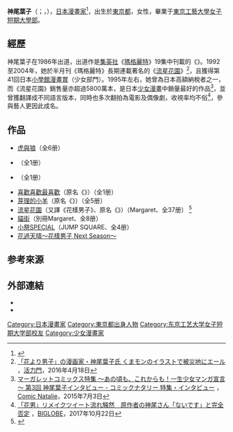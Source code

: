 {{blpsources|time=2018-08-28T00:07:34+00:00}}
{{Infobox 漫畫家|
| 姓名 = 神尾葉子
| 本名 = 
| 日語原文 = {{lang|ja|かみお ようこ}}
| 羅馬字 = Kamio Yoko 
| 出生日期 = {{birth_date_and_age|1966|6|29}}
| 出生地點 = {{flagicon|Japan}} [[東京都|東京都]]
| 國籍 = {{JPN}}
| 教育程度 = [[東京工藝大學女子短期大學部|東京工藝大學女子短期大學部]]
| 職業 = [[漫画家|漫画家]]
<!--
| 血型 = [[ABO式血液型|B型]]
-->
| 活躍時期 = 1986年至今 
| 類型 = [[少女漫畫|少女漫畫]]
| 代表作品 = 《[[流星花園|流星花園]]》<br>《[[小祭SPECIAL|小祭SPECIAL]]》
| 獎項 = 第41回日本[[小學館漫畫賞|小學館漫畫賞]]（少女部門）
| 網站 = 
}}

{{japanese|japanese=神尾 葉子|kana=かみお ようこ|romaji=Kamio Yōko}}{{漫畫}}

'''神尾葉子'''（{{lang-ja|'''かみお ようこ'''}}；{{lang-en|'''Yoko Kamio'''}}，{{bd|1966年|6月29日|catIdx=Kamio Youko}}），[[日本漫畫家|日本漫畫家]]<ref>{{Cite book|title=文化创意与策划|last=谢梅，王理编著|first=|publisher=北京：清华大学出版社|year=2015.11|isbn=978-7-302-41507-7|location=|pages=254}}</ref>，出生於[[東京都|東京都]]，女性，畢業于[[東京工藝大學女子短期大學部|東京工藝大學女子短期大學部]]。

== 經歷 ==
神尾葉子在1986年出道，出道作是[[集英社|集英社]]《[[瑪格麗特_(日本漫畫刊物)|瑪格麗特]]》19集中刊載的《{{lang|ja|はたちのままで待ってる}}》。1992至2004年，她於半月刊《瑪格麗特》長期連載著名的《[[流星花園|流星花園]]》<ref>[http://news.livedoor.com/article/detail/11427541/ 「花より男子」の漫画家・神尾葉子氏 くまモンのイラストで被災地にエール] {{Wayback|url=http://news.livedoor.com/article/detail/11427541/ |date=20200323155407 }}，[[活力門|活力門]]，2016年4月18日{{ja}}</ref>，且獲得第41回日本[[小學館漫畫賞|小學館漫畫賞]]（少女部門）。1995年左右，她曾為日本高額納稅者之一，而《流星花園》銷售量亦超過5800萬本，是日本[[少女漫畫|少女漫畫]]中銷量最好的作品<ref>[https://natalie.mu/comic/pp/kamioyoko マーガレットコミックス特集 ～あの頃も、これからも！一生少女マンガ宣言～ 第3回 神尾葉子インタビュー - コミックナタリー 特集・インタビュー] {{Wayback|url=https://natalie.mu/comic/pp/kamioyoko |date=20210418210538 }}，[[Natalie_(網站)|Comic Natalie]]，2015年7月3日{{ja}}</ref>，並曾獲翻譯成不同語言版本，同時也多次翻拍為電影及偶像劇，收視率均不俗<ref>[https://news.biglobe.ne.jp/entertainment/1022/jc_171022_5946026127.html 「花男」リメイクツイート流れ騒然　原作者の神尾さん「ないです」と完全否定] {{Wayback|url=https://news.biglobe.ne.jp/entertainment/1022/jc_171022_5946026127.html |date=20200323155417 }}，[[BIGLOBE|BIGLOBE]]，2017年10月22日{{ja}}</ref>，參與藝人更因此成名。

== 作品 ==
* [[虎與狼|虎與狼]]（全6册）
* {{lang|ja|[[さよならをありがとう|さよならをありがとう]]}}（全1册） 
* {{lang|ja|[[あの日に逢いたい|あの日に逢いたい]]}}（全1册） 
* [[喜歡喜歡最喜歡|喜歡喜歡最喜歡]]（原名《{{lang|ja|スキスキ大好き}}》）（全1册） 
* [[芽理的小羊|芽理的小羊]]（原名《{{lang|ja|めりーさんの羊}}》）（全5册） 
* [[流星花園|流星花園]]（又譯《花樣男子》、原名《{{lang|ja|花より男子}}》）（Margaret、全37册） <ref>{{Cite book|title=电视幽默流行语不完全手册|last=杨斌著|first=|publisher=天津：天津人民出版社|year=2010.11|isbn=978-7-201-06768-1|location=|pages=198}}</ref>
* [[貓街|貓街]]（別冊Margaret、全8册） 
* [[小祭SPECIAL|小祭SPECIAL]]（JUMP SQUARE、全4册）
* [[花過天晴～花樣男子_Next_Season～|花過天晴～花樣男子 Next Season～]]

== 参考來源 ==
{{reflist}}

== 外部連結 ==
* {{Twitter|yokokamioo}} 
* {{Instagram|yoko.kamio}}

{{模板:流星花園}}
{{Authority control}}

{{DEFAULTSORT:Kamio Youko}}
[[Category:日本漫畫家|Category:日本漫畫家]]
[[Category:東京都出身人物|Category:東京都出身人物]]
[[Category:东京工艺大学女子短期大学部校友|Category:东京工艺大学女子短期大学部校友]]
[[Category:少女漫畫家|Category:少女漫畫家]]